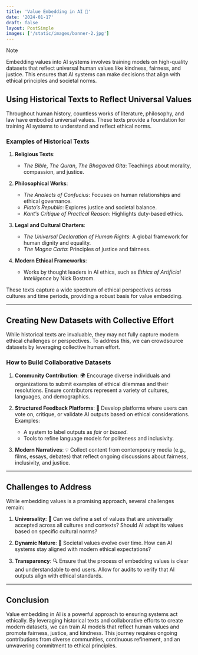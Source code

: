 ```yaml
---
title: 'Value Embedding in AI 🌟'
date: '2024-01-17'
draft: false
layout: PostSimple
images: ['/static/images/banner-2.jpg']
---
```


> [!NOTE]
> Embedding values into AI systems involves training models on high-quality datasets that reflect universal human values like kindness, fairness, and justice. This ensures that AI systems can make decisions that align with ethical principles and societal norms.

<TOCInline toc={props.toc} />

## Using Historical Texts to Reflect Universal Values

Throughout human history, countless works of literature, philosophy, and law have embodied universal values. These texts provide a foundation for training AI systems to understand and reflect ethical norms.

### Examples of Historical Texts
1. **Religious Texts**:
   - *The Bible*, *The Quran*, *The Bhagavad Gita*: Teachings about morality, compassion, and justice.

2. **Philosophical Works**:
   - *The Analects of Confucius*: Focuses on human relationships and ethical governance.
   - *Plato’s Republic*: Explores justice and societal balance.
   - *Kant's Critique of Practical Reason*: Highlights duty-based ethics.

3. **Legal and Cultural Charters**:
   - *The Universal Declaration of Human Rights*: A global framework for human dignity and equality.
   - *The Magna Carta*: Principles of justice and fairness.
   
4. **Modern Ethical Frameworks**:
   - Works by thought leaders in AI ethics, such as *Ethics of Artificial Intelligence* by Nick Bostrom.

These texts capture a wide spectrum of ethical perspectives across cultures and time periods, providing a robust basis for value embedding.

---

## Creating New Datasets with Collective Effort

While historical texts are invaluable, they may not fully capture modern ethical challenges or perspectives. To address this, we can crowdsource datasets by leveraging collective human effort.

### How to Build Collaborative Datasets
1. **Community Contribution**: 🌍 Encourage diverse individuals and organizations to submit examples of ethical dilemmas and their resolutions. Ensure contributors represent a variety of cultures, languages, and demographics.

2. **Structured Feedback Platforms**: 📝 Develop platforms where users can vote on, critique, or validate AI outputs based on ethical considerations. Examples:
   - A system to label outputs as *fair* or *biased*.
   - Tools to refine language models for politeness and inclusivity.

3. **Modern Narratives**: 💡 Collect content from contemporary media (e.g., films, essays, debates) that reflect ongoing discussions about fairness, inclusivity, and justice.

---

## Challenges to Address

While embedding values is a promising approach, several challenges remain:

1. **Universality**: 🔗 Can we define a set of values that are universally accepted across all cultures and contexts? Should AI adapt its values based on specific cultural norms?

2. **Dynamic Nature**: 🌊 Societal values evolve over time. How can AI systems stay aligned with modern ethical expectations?

3. **Transparency**: 🔍 Ensure that the process of embedding values is clear and understandable to end users. Allow for audits to verify that AI outputs align with ethical standards.

---

## Conclusion

Value embedding in AI is a powerful approach to ensuring systems act ethically. By leveraging historical texts and collaborative efforts to create modern datasets, we can train AI models that reflect human values and promote fairness, justice, and kindness. This journey requires ongoing contributions from diverse communities, continuous refinement, and an unwavering commitment to ethical principles.

